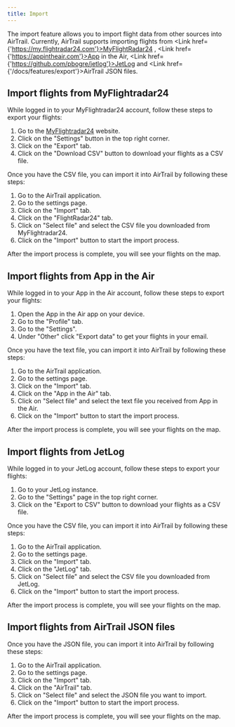 ```yaml
---
title: Import
---
```



The import feature allows you to import flight data from other sources into AirTrail.
Currently, AirTrail supports importing flights from <Link href={'https://my.flightradar24.com'}>MyFlightRadar24</Link>
, <Link href={'https://appintheair.com'}>App in the Air</Link>, <Link href={'https://github.com/pbogre/jetlog'}>JetLog</Link>
and <Link href={'/docs/features/export'}>AirTrail JSON files</Link>.

## Import flights from MyFlightradar24

While logged in to your MyFlightradar24 account, follow these steps to export your flights:

1. Go to the [MyFlightradar24](https://my.flightradar24.com) website.
2. Click on the "Settings" button in the top right corner.
3. Click on the "Export" tab.
4. Click on the "Download CSV" button to download your flights as a CSV file.

Once you have the CSV file, you can import it into AirTrail by following these steps:

1. Go to the AirTrail application.
2. Go to the settings page.
3. Click on the "Import" tab.
4. Click on the "FlightRadar24" tab.
5. Click on "Select file" and select the CSV file you downloaded from MyFlightradar24.
6. Click on the "Import" button to start the import process.

After the import process is complete, you will see your flights on the map.

## Import flights from App in the Air

While logged in to your App in the Air account, follow these steps to export your flights:

1. Open the App in the Air app on your device.
2. Go to the "Profile" tab.
3. Go to the "Settings".
4. Under "Other" click "Export data" to get your flights in your email.

Once you have the text file, you can import it into AirTrail by following these steps:

1. Go to the AirTrail application.
2. Go to the settings page.
3. Click on the "Import" tab.
4. Click on the "App in the Air" tab.
5. Click on "Select file" and select the text file you received from App in the Air.
6. Click on the "Import" button to start the import process.

After the import process is complete, you will see your flights on the map.

## Import flights from JetLog

While logged in to your JetLog account, follow these steps to export your flights:

1. Go to your JetLog instance.
2. Go to the "Settings" page in the top right corner.
3. Click on the "Export to CSV" button to download your flights as a CSV file.

Once you have the CSV file, you can import it into AirTrail by following these steps:

1. Go to the AirTrail application.
2. Go to the settings page.
3. Click on the "Import" tab.
4. Click on the "JetLog" tab.
5. Click on "Select file" and select the CSV file you downloaded from JetLog.
6. Click on the "Import" button to start the import process.

After the import process is complete, you will see your flights on the map.

## Import flights from AirTrail JSON files

Once you have the JSON file, you can import it into AirTrail by following these steps:

1. Go to the AirTrail application.
2. Go to the settings page.
3. Click on the "Import" tab.
4. Click on the "AirTrail" tab.
5. Click on "Select file" and select the JSON file you want to import.
6. Click on the "Import" button to start the import process.

After the import process is complete, you will see your flights on the map.
